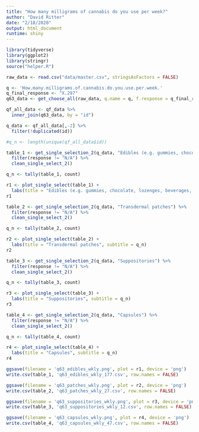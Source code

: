 ```yaml
---
title: "How many milligrams of cannabis do you use per week?"
author: "David Ritter"
date: "2/18/2020"
output: html_document
runtime: shiny
---
```


```r
library(tidyverse)
library(ggplot2)
library(stringr)
source("helper.R")
```

```r
raw_data <- read.csv("data/master.csv", stringsAsFactors = FALSE)
```

```r
q <- 'How.many.milligrams.of.cannabis.do.you.use.per.week.'
q_final_response <- "X.297"
q63_data <- get_choose_all(raw_data, q.name = q, f.response = q_final_response)
```

```r
qf_all_data <- qf_data %>%
  inner_join(q63_data, by = "id") 

q_data <- qf_all_data[,-2] %>%
  filter(!duplicated(id))

#q_n <- length(unique(qf_all_data$id))
```

```r
table_1 <- get_single_selection_2(q_data, "Edibles (e.g. gummies, chocolate, lozenges, beverages, cooking oils, etc.)") %>%
  filter(response != "N/A") %>%
  clean_single_select_2()

q_n <- tally(table_1, count)

r1 <- plot_single_select(table_1) +
  labs(title = "Edibles (e.g. gummies, chocolate, lozenges, beverages, cooking oils, etc.)", subtitle = q_n)
r1
```

```r
table_2 <- get_single_selection_2(q_data, "Transdermal patches") %>%
  filter(response != "N/A") %>%
  clean_single_select_2()

q_n <- tally(table_2, count)

r2 <- plot_single_select(table_2) +
  labs(title = "Transdermal patches", subtitle = q_n)
r2
```

```r
table_3 <- get_single_selection_2(q_data, "Suppositories") %>%
  filter(response != "N/A") %>%
  clean_single_select_2()

q_n <- tally(table_3, count)

r3 <- plot_single_select(table_3) +
  labs(title = "Suppositories", subtitle = q_n)
r3
```

```r
table_4 <- get_single_selection_2(q_data, "Capsules") %>%
  filter(response != "N/A") %>%
  clean_single_select_2()

q_n <- tally(table_4, count)

r4 <- plot_single_select(table_4) +
  labs(title = "Capsules", subtitle = q_n)
r4
```

```r
ggsave(filename = 'q63_edibles_wkly.png', plot = r1, device = 'png')
write.csv(table_1, 'q63_edibles_wkly_177.csv', row.names = FALSE)

ggsave(filename = 'q63_patches_wkly.png', plot = r2, device = 'png')
write.csv(table_2, 'q63_patches_wkly_27.csv', row.names = FALSE)

ggsave(filename = 'q63_suppositories_wkly.png', plot = r3, device = 'png')
write.csv(table_3, 'q63_suppositories_wkly_12.csv', row.names = FALSE)

ggsave(filename = 'q63_capsules_wkly.png', plot = r4, device = 'png')
write.csv(table_4, 'q63_capsules_wkly_47.csv', row.names = FALSE)
```
